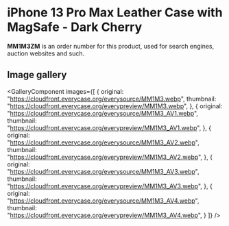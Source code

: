 
# iPhone 13 Pro Max Leather Case with MagSafe - Dark Cherry

<Callout type='info' emoji='👉🏻'>**MM1M3ZM** is an order number for this product, used for search engines, auction websites and such.</Callout>

## Image gallery

<GalleryComponent
    images={[
      {
        original: "https://cloudfront.everycase.org/everysource/MM1M3.webp",
        thumbnail: "https://cloudfront.everycase.org/everypreview/MM1M3.webp",
      },
      {
        original: "https://cloudfront.everycase.org/everysource/MM1M3_AV1.webp",
        thumbnail: "https://cloudfront.everycase.org/everypreview/MM1M3_AV1.webp",
      },
      {
        original: "https://cloudfront.everycase.org/everysource/MM1M3_AV2.webp",
        thumbnail: "https://cloudfront.everycase.org/everypreview/MM1M3_AV2.webp",
      },
      {
        original: "https://cloudfront.everycase.org/everysource/MM1M3_AV3.webp",
        thumbnail: "https://cloudfront.everycase.org/everypreview/MM1M3_AV3.webp",
      },
      {
        original: "https://cloudfront.everycase.org/everysource/MM1M3_AV4.webp",
        thumbnail: "https://cloudfront.everycase.org/everypreview/MM1M3_AV4.webp",
      }
    ]}
  />
